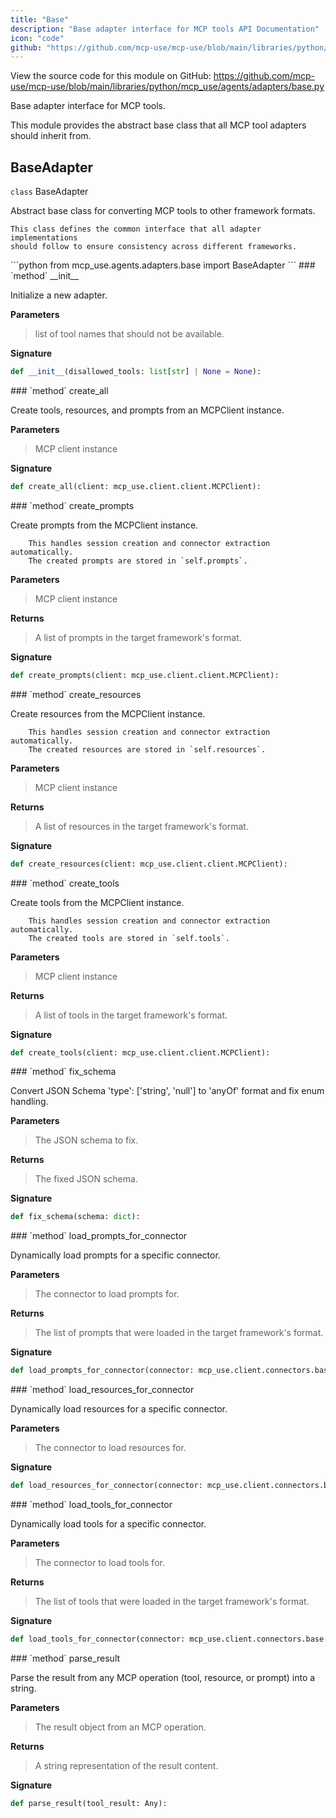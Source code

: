 ```yaml
---
title: "Base"
description: "Base adapter interface for MCP tools API Documentation"
icon: "code"
github: "https://github.com/mcp-use/mcp-use/blob/main/libraries/python/mcp_use/agents/adapters/base.py"
---
```



<Callout type="info" title="Source Code">
View the source code for this module on GitHub: <a href='https://github.com/mcp-use/mcp-use/blob/main/libraries/python/mcp_use/agents/adapters/base.py' target='_blank' rel='noopener noreferrer'>https://github.com/mcp-use/mcp-use/blob/main/libraries/python/mcp_use/agents/adapters/base.py</a>
</Callout>

Base adapter interface for MCP tools.

This module provides the abstract base class that all MCP tool adapters should inherit from.

## BaseAdapter

<div>
<RandomGradientBackground className="rounded-lg p-4 w-full h-full rounded-full">
<div className="text-black">
<div className="text-black font-bold text-xl mb-2 mt-8"><code className="!text-black">class</code> BaseAdapter</div>

Abstract base class for converting MCP tools to other framework formats.

    This class defines the common interface that all adapter implementations
    should follow to ensure consistency across different frameworks.

</div>
</RandomGradientBackground>
```python
from mcp_use.agents.adapters.base import BaseAdapter
```

<Card type="info">
### `method` __init__

Initialize a new adapter.


**Parameters**
><ParamField body="disallowed_tools" type="list[str] | None" default="None" >   list of tool names that should not be available. </ParamField>

**Signature**
```python wrap
def __init__(disallowed_tools: list[str] | None = None):
```

</Card>
<Card type="info">
### `method` create_all

Create tools, resources, and prompts from an MCPClient instance.


**Parameters**
><ParamField body="client" type="mcp_use.client.client.MCPClient" required="True" >   MCP client instance </ParamField>

**Signature**
```python wrap
def create_all(client: mcp_use.client.client.MCPClient):
```

</Card>

<Card type="info">
### `method` create_prompts

Create prompts from the MCPClient instance.

        This handles session creation and connector extraction automatically.
        The created prompts are stored in `self.prompts`.



**Parameters**
><ParamField body="client" type="mcp_use.client.client.MCPClient" required="True" >   MCP client instance </ParamField>

**Returns**
><ResponseField name="returns" type="list[mcp_use.agents.adapters.base.T]" >A list of prompts in the target framework's format.</ResponseField>

**Signature**
```python wrap
def create_prompts(client: mcp_use.client.client.MCPClient):
```

</Card>

<Card type="info">
### `method` create_resources

Create resources from the MCPClient instance.

        This handles session creation and connector extraction automatically.
        The created resources are stored in `self.resources`.



**Parameters**
><ParamField body="client" type="mcp_use.client.client.MCPClient" required="True" >   MCP client instance </ParamField>

**Returns**
><ResponseField name="returns" type="list[mcp_use.agents.adapters.base.T]" >A list of resources in the target framework's format.</ResponseField>

**Signature**
```python wrap
def create_resources(client: mcp_use.client.client.MCPClient):
```

</Card>

<Card type="info">
### `method` create_tools

Create tools from the MCPClient instance.

        This handles session creation and connector extraction automatically.
        The created tools are stored in `self.tools`.



**Parameters**
><ParamField body="client" type="mcp_use.client.client.MCPClient" required="True" >   MCP client instance </ParamField>

**Returns**
><ResponseField name="returns" type="list[mcp_use.agents.adapters.base.T]" >A list of tools in the target framework's format.</ResponseField>

**Signature**
```python wrap
def create_tools(client: mcp_use.client.client.MCPClient):
```

</Card>

<Card type="info">
### `method` fix_schema

Convert JSON Schema 'type': ['string', 'null'] to 'anyOf' format and fix enum handling.



**Parameters**
><ParamField body="schema" type="dict" required="True" >   The JSON schema to fix. </ParamField>

**Returns**
><ResponseField name="returns" type="dict" >The fixed JSON schema.</ResponseField>

**Signature**
```python wrap
def fix_schema(schema: dict):
```

</Card>

<Card type="info">
### `method` load_prompts_for_connector

Dynamically load prompts for a specific connector.



**Parameters**
><ParamField body="connector" type="mcp_use.client.connectors.base.BaseConnector" required="True" >   The connector to load prompts for. </ParamField>

**Returns**
><ResponseField name="returns" type="list[mcp_use.agents.adapters.base.T]" >The list of prompts that were loaded in the target framework's format.</ResponseField>

**Signature**
```python wrap
def load_prompts_for_connector(connector: mcp_use.client.connectors.base.BaseConnector):
```

</Card>

<Card type="info">
### `method` load_resources_for_connector

Dynamically load resources for a specific connector.



**Parameters**
><ParamField body="connector" type="mcp_use.client.connectors.base.BaseConnector" required="True" >   The connector to load resources for. </ParamField>

**Signature**
```python wrap
def load_resources_for_connector(connector: mcp_use.client.connectors.base.BaseConnector):
```

</Card>

<Card type="info">
### `method` load_tools_for_connector

Dynamically load tools for a specific connector.



**Parameters**
><ParamField body="connector" type="mcp_use.client.connectors.base.BaseConnector" required="True" >   The connector to load tools for. </ParamField>

**Returns**
><ResponseField name="returns" type="list[mcp_use.agents.adapters.base.T]" >The list of tools that were loaded in the target framework's format.</ResponseField>

**Signature**
```python wrap
def load_tools_for_connector(connector: mcp_use.client.connectors.base.BaseConnector):
```

</Card>

<Card type="info">
### `method` parse_result

Parse the result from any MCP operation (tool, resource, or prompt) into a string.



**Parameters**
><ParamField body="tool_result" type="Any" required="True" >   The result object from an MCP operation. </ParamField>

**Returns**
><ResponseField name="returns" type="str" >A string representation of the result content.</ResponseField>

**Signature**
```python wrap
def parse_result(tool_result: Any):
```

</Card>

</div>
